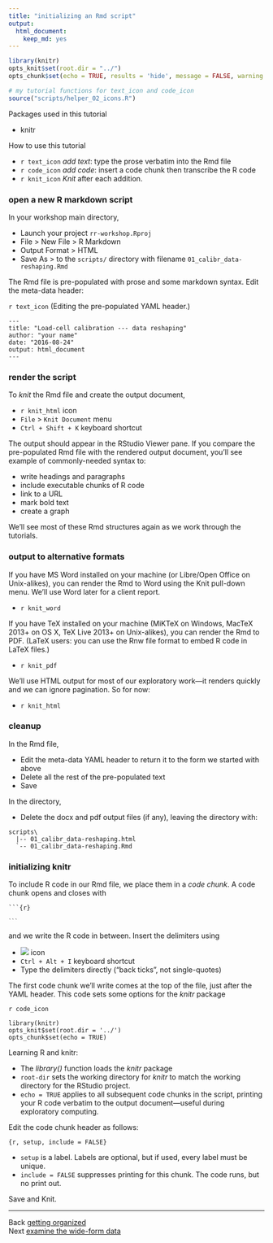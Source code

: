 ```yaml
---
title: "initializing an Rmd script"
output:
  html_document:
    keep_md: yes
---
```


```r
library(knitr)
opts_knit$set(root.dir = "../")
opts_chunk$set(echo = TRUE, results = 'hide', message = FALSE, warning = FALSE)
```

```r
# my tutorial functions for text_icon and code_icon
source("scripts/helper_02_icons.R")
```

Packages used in this tutorial 

- knitr

How to use this tutorial 

- `r text_icon` *add text*: type the prose verbatim into the Rmd file 
- `r code_icon` *add code*: insert a code chunk then transcribe the R code 
- `r knit_icon` *Knit* after each addition. 

### open a new R markdown script 

In your workshop main directory, 

- Launch your project `rr-workshop.Rproj` 
- File > New File > R Markdown 
- Output Format > HTML 
- Save As > to the `scripts/` directory with filename `01_calibr_data-reshaping.Rmd`  

The Rmd file is pre-populated with prose and some markdown syntax. Edit the meta-data header:

`r text_icon` (Editing the pre-populated YAML header.)

    ---
    title: "Load-cell calibration --- data reshaping"
    author: "your name"
    date: "2016-08-24"
    output: html_document
    ---




### render the script 

To *knit* the Rmd file and create the output document, 

- `r knit_html` icon
- `File` > `Knit Document` menu
- `Ctrl + Shift + K` keyboard shortcut

The output should appear in the RStudio Viewer pane. If you compare the pre-populated Rmd file with the rendered output document, you'll see example of commonly-needed syntax to:  

- write headings and paragraphs 
- include executable chunks of R code 
- link to a URL 
- mark bold text  
- create a graph 

We'll see most of these Rmd structures again as we work through the tutorials. 


### output to alternative formats 

If you have MS Word installed on your machine (or Libre/Open Office on Unix-alikes), you can render the Rmd to Word using the Knit pull-down menu. We'll use Word later for a client report. 

- `r knit_word`

If you have TeX installed on your machine (MiKTeX on Windows, MacTeX 2013+ on OS X, TeX Live 2013+ on Unix-alikes), you can render the Rmd to PDF. (LaTeX users: you can use the Rnw file format to embed R code in LaTeX files.)

- `r knit_pdf`

We'll use HTML output for most of our exploratory work---it renders quickly and we can ignore pagination. So for now: 

- `r knit_html`


### cleanup  

In the Rmd file, 

- Edit the meta-data YAML header to return it to the form we started with above
- Delete all the rest of the pre-populated text
- Save

In the directory, 

- Delete the docx and pdf output files (if any), leaving the directory with: 

```
scripts\
  |-- 01_calibr_data-reshaping.html 
  `-- 01_calibr_data-reshaping.Rmd 
```


### initializing knitr

To include R code in our Rmd file, we place them in a *code chunk*. A code chunk opens and closes with 

<pre><code>```{r}

<code>```</code>
</code></pre>

and we write the R code in between.  Insert the delimiters using 

- ![](../resources/images/insert-code.png) icon
- `Ctrl + Alt + I` keyboard shortcut
- Type the delimiters directly ("back ticks", not single-quotes)

The first code chunk we'll write comes at the top of the file, just after the YAML header. This code sets some options for the *knitr* package 

`r code_icon` 

    library(knitr)
    opts_knit$set(root.dir = '../')
    opts_chunk$set(echo = TRUE)

Learning R and knitr:

- The *library()* function loads the *knitr* package
- `root-dir` sets the working directory for *knitr* to match the working directory for the RStudio project.  
- `echo = TRUE` applies to all subsequent code chunks in the script,  printing your R code verbatim to the output document---useful during exploratory computing. 

Edit the code chunk header as follows:

    {r, setup, include = FALSE}

- `setup` is a label. Labels are optional, but if used, every label must be unique.
- `include = FALSE` suppresses printing for this chunk. The code runs, but no print out.


Save and Knit. 






---
Back [getting organized](104_getting-organized.html)<br>
Next [examine the wide-form data](108_examine-wide-data.html)




